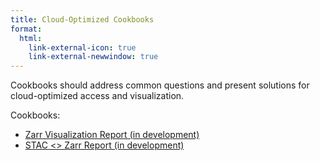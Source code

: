 ```yaml
---
title: Cloud-Optimized Cookbooks
format:
  html:
    link-external-icon: true
    link-external-newwindow: true
---
```


Cookbooks should address common questions and present solutions for cloud-optimized access and visualization. 

Cookbooks:

* [Zarr Visualization Report (in development)](https://nasa-impact.github.io/zarr-visualization-report/)
* [STAC <> Zarr Report (in development)](./stac-zarr-report/index.qmd)
